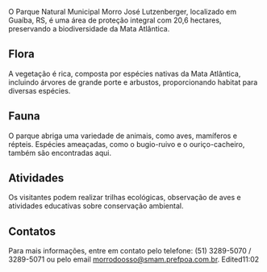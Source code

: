 O Parque Natural Municipal Morro José Lutzenberger, localizado em Guaíba, RS, é uma área de proteção integral com 20,6 hectares, preservando a biodiversidade da Mata Atlântica.

## Flora

A vegetação é rica, composta por espécies nativas da Mata Atlântica, incluindo árvores de grande porte e arbustos, proporcionando habitat para diversas espécies.

## Fauna

O parque abriga uma variedade de animais, como aves, mamíferos e répteis. Espécies ameaçadas, como o bugio-ruivo e o ouriço-cacheiro, também são encontradas aqui.

## Atividades

Os visitantes podem realizar trilhas ecológicas, observação de aves e atividades educativas sobre conservação ambiental.

## Contatos

Para mais informações, entre em contato pelo telefone: (51) 3289-5070 / 3289-5071 ou pelo email morrodoosso@smam.prefpoa.com.br.
Edited11:02